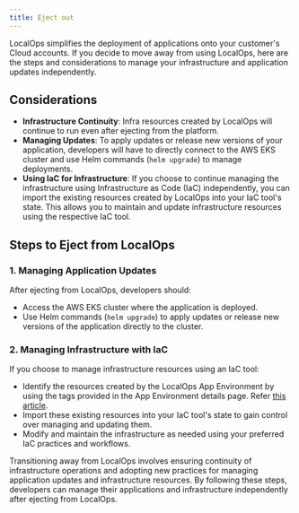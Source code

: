 ```yaml
---
title: Eject out
---
```


LocalOps simplifies the deployment of applications onto your customer's Cloud accounts. If you decide to move away from
using LocalOps, here are the steps and considerations to manage your infrastructure and application updates
independently.

## Considerations

- **Infrastructure Continuity**: Infra resources created by LocalOps will continue to run even after ejecting from the
  platform.
- **Managing Updates**: To apply updates or release new versions of your application, developers will have to directly
  connect to the AWS EKS cluster and use Helm commands (`helm upgrade`) to manage deployments.
- **Using IaC for Infrastructure**: If you choose to continue managing the infrastructure using Infrastructure as Code
  (IaC) independently, you can import the existing resources created by LocalOps into your IaC tool's state. This allows
  you to maintain and update infrastructure resources using the respective IaC tool.

## Steps to Eject from LocalOps

### 1. Managing Application Updates

After ejecting from LocalOps, developers should:

- Access the AWS EKS cluster where the application is deployed.
- Use Helm commands (`helm upgrade`) to apply updates or release new versions of the application directly to the
  cluster.

### 2. Managing Infrastructure with IaC

If you choose to manage infrastructure resources using an IaC tool:

- Identify the resources created by the LocalOps App Environment by using the tags provided in the App Environment
  details page. Refer [this article](/environment/infra-resources/aws).
- Import these existing resources into your IaC tool's state to gain control over managing and updating them.
- Modify and maintain the infrastructure as needed using your preferred IaC practices and workflows.

Transitioning away from LocalOps involves ensuring continuity of infrastructure operations and adopting new practices
for managing application updates and infrastructure resources. By following these steps, developers can manage their
applications and infrastructure independently after ejecting from LocalOps.

